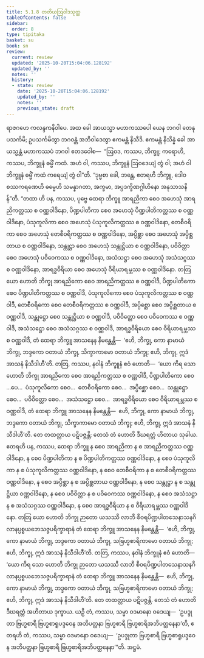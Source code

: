 ```yaml
---
title: 5.1.8 တတိယဩဝါဒသုတ္တ
tableOfContents: false
sidebar:
  order: 8
type: tipitaka
basket: su
book: sn
review:
  current: review
  updated: '2025-10-20T15:04:06.128192'
  updated_by: ''
  notes: ''
  history:
  - state: review
    date: '2025-10-20T15:04:06.128192'
    updated_by: ''
    notes: ''
    previous_state: draft
---
```



<DynamicBreadcrumb />


<ReviewStatus review={frontmatter.review} showDetails={true} />

<HypothesisAnnotation frontmatter={frontmatter} />

<Division number="151" book="sn" e="ch" v="18" p="302">

<Paragraph number="953" book="sn">
ရာဇဂဟေ ကလန္ဒကနိဝါပေ. အထ ခေါ အာယသ္မာ မဟာကဿပေါ ယေန ဘဂဝါ တေနုပသင်္ကမိ; ဥပသင်္ကမိတွာ ဘဂဝန္တံ အဘိဝါဒေတွာ ဧကမန္တံ နိသီဒိ. ဧကမန္တံ နိသိန္နံ ခေါ အာယသ္မန္တံ မဟာကဿပံ ဘဂဝါ ဧတဒဝေါစ—  “ဩဝဒ, ကဿပ, ဘိက္ခူ; ကရောဟိ, ကဿပ, ဘိက္ခူနံ ဓမ္မိံ ကထံ. အဟံ ဝါ, ကဿပ, ဘိက္ခူနံ ဩဝဒေယျံ တွံ ဝါ; အဟံ ဝါ ဘိက္ခူနံ ဓမ္မိံ ကထံ ကရေယျံ တွံ ဝါ”တိ.
</Paragraph>

<Paragraph number="954" book="sn">
“ဒုဗ္ဗစာ ခေါ, ဘန္တေ, ဧတရဟိ ဘိက္ခူ, ဒေါဝစဿကရဏေဟိ ဓမ္မေဟိ သမန္နာဂတာ, အက္ခမာ, အပ္ပဒက္ခိဏဂ္ဂါဟိနော အနုသာသနိန်”တိ. “တထာ ဟိ ပန, ကဿပ, ပုဗ္ဗေ ထေရာ ဘိက္ခူ အာရညိကာ စေဝ အဟေသုံ အာရညိကတ္တဿ စ ဝဏ္ဏဝါဒိနော, ပိဏ္ဍပါတိကာ စေဝ အဟေသုံ ပိဏ္ဍပါတိကတ္တဿ စ ဝဏ္ဏဝါဒိနော, ပံသုကူလိကာ စေဝ အဟေသုံ ပံသုကူလိကတ္တဿ စ ဝဏ္ဏဝါဒိနော, တေစီဝရိကာ စေဝ အဟေသုံ တေစီဝရိကတ္တဿ စ ဝဏ္ဏဝါဒိနော, အပ္ပိစ္ဆာ စေဝ အဟေသုံ အပ္ပိစ္ဆတာယ စ ဝဏ္ဏဝါဒိနော, သန္တုဋ္ဌာ စေဝ အဟေသုံ သန္တုဋ္ဌိယာ စ ဝဏ္ဏဝါဒိနော, ပဝိဝိတ္တာ စေဝ အဟေသုံ ပဝိဝေကဿ စ ဝဏ္ဏဝါဒိနော, အသံသဋ္ဌာ စေဝ အဟေသုံ အသံသဂ္ဂဿ စ ဝဏ္ဏဝါဒိနော, အာရဒ္ဓဝီရိယာ စေဝ အဟေသုံ ဝီရိယာရမ္ဘဿ စ ဝဏ္ဏဝါဒိနော.
</Paragraph>

<Paragraph number="955" book="sn">
တတြ ယော ဟောတိ ဘိက္ခု အာရညိကော စေဝ အာရညိကတ္တဿ စ ဝဏ္ဏဝါဒီ, ပိဏ္ဍပါတိကော စေဝ ပိဏ္ဍပါတိကတ္တဿ စ ဝဏ္ဏဝါဒီ, ပံသုကူလိကော စေဝ ပံသုကူလိကတ္တဿ စ ဝဏ္ဏဝါဒီ, တေစီဝရိကော စေဝ တေစီဝရိကတ္တဿ စ ဝဏ္ဏဝါဒီ, အပ္ပိစ္ဆော စေဝ အပ္ပိစ္ဆတာယ စ ဝဏ္ဏဝါဒီ, သန္တုဋ္ဌော စေဝ သန္တုဋ္ဌိယာ စ ဝဏ္ဏဝါဒီ, ပဝိဝိတ္တော စေဝ ပဝိဝေကဿ စ ဝဏ္ဏဝါဒီ, အသံသဋ္ဌော စေဝ အသံသဂ္ဂဿ စ ဝဏ္ဏဝါဒီ, အာရဒ္ဓဝီရိယော စေဝ ဝီရိယာရမ္ဘဿ စ ဝဏ္ဏဝါဒီ, တံ ထေရာ ဘိက္ခူ အာသနေန နိမန္တေန္တိ—  ‘ဧဟိ, ဘိက္ခု, ကော နာမာယံ ဘိက္ခု, ဘဒ္ဒကော ဝတာယံ ဘိက္ခု, သိက္ခာကာမော ဝတာယံ ဘိက္ခု; ဧဟိ, ဘိက္ခု, ဣဒံ အာသနံ နိသီဒါဟီ’တိ.
</Paragraph>

<Paragraph number="956" book="sn">
တတြ, ကဿပ, နဝါနံ ဘိက္ခူနံ ဧဝံ ဟောတိ—  ‘ယော ကိရ သော ဟောတိ ဘိက္ခု အာရညိကော စေဝ အာရညိကတ္တဿ စ ဝဏ္ဏဝါဒီ, ပိဏ္ဍပါတိကော စေဝ …ပေ…  ပံသုကူလိကော စေဝ…  တေစီဝရိကော စေဝ…  အပ္ပိစ္ဆော စေဝ…  သန္တုဋ္ဌော စေဝ…  ပဝိဝိတ္တော စေဝ…  အသံသဋ္ဌော စေဝ…  အာရဒ္ဓဝီရိယော စေဝ ဝီရိယာရမ္ဘဿ စ ဝဏ္ဏဝါဒီ, တံ ထေရာ ဘိက္ခူ အာသနေန နိမန္တေန္တိ—  ဧဟိ, ဘိက္ခု, ကော နာမာယံ ဘိက္ခု, ဘဒ္ဒကော ဝတာယံ ဘိက္ခု, သိက္ခာကာမော ဝတာယံ ဘိက္ခု; ဧဟိ, ဘိက္ခု, ဣဒံ အာသနံ နိသီဒါဟီ’တိ. တေ တထတ္တာယ ပဋိပဇ္ဇန္တိ; တေသံ တံ ဟောတိ ဒီဃရတ္တံ ဟိတာယ သုခါယ.
</Paragraph>

<Paragraph number="957" book="sn">
ဧတရဟိ ပန, ကဿပ, ထေရာ ဘိက္ခူ န စေဝ အာရညိကာ န စ အာရညိကတ္တဿ ဝဏ္ဏဝါဒိနော, န စေဝ ပိဏ္ဍပါတိကာ န စ ပိဏ္ဍပါတိကတ္တဿ ဝဏ္ဏဝါဒိနော, န စေဝ ပံသုကူလိကာ န စ ပံသုကူလိကတ္တဿ ဝဏ္ဏဝါဒိနော, န စေဝ တေစီဝရိကာ န စ တေစီဝရိကတ္တဿ ဝဏ္ဏဝါဒိနော, န စေဝ အပ္ပိစ္ဆာ န စ အပ္ပိစ္ဆတာယ ဝဏ္ဏဝါဒိနော, န စေဝ သန္တုဋ္ဌာ န စ သန္တုဋ္ဌိယာ ဝဏ္ဏဝါဒိနော, န စေဝ ပဝိဝိတ္တာ န စ ပဝိဝေကဿ ဝဏ္ဏဝါဒိနော, န စေဝ အသံသဋ္ဌာ န စ အသံသဂ္ဂဿ ဝဏ္ဏဝါဒိနော, န စေဝ အာရဒ္ဓဝီရိယာ န စ ဝီရိယာရမ္ဘဿ ဝဏ္ဏဝါဒိနော.
</Paragraph>

<Paragraph number="958" book="sn">
တတြ ယော ဟောတိ ဘိက္ခု ဉာတော ယသဿီ လာဘီ စီဝရပိဏ္ဍပါတသေနာသနဂိလာနပ္ပစ္စယဘေသဇ္ဇပရိက္ခာရာနံ တံ ထေရာ ဘိက္ခူ အာသနေန နိမန္တေန္တိ—  ‘ဧဟိ, ဘိက္ခု, ကော နာမာယံ ဘိက္ခု, ဘဒ္ဒကော ဝတာယံ ဘိက္ခု, သဗြဟ္မစာရိကာမော ဝတာယံ ဘိက္ခု; ဧဟိ, ဘိက္ခု, ဣဒံ အာသနံ နိသီဒါဟီ’တိ.
</Paragraph>

<Paragraph number="959" book="sn">
တတြ, ကဿပ, နဝါနံ ဘိက္ခူနံ ဧဝံ ဟောတိ—  ‘ယော ကိရ သော ဟောတိ ဘိက္ခု ဉာတော ယသဿီ လာဘီ စီဝရပိဏ္ဍပါတသေနာသနဂိလာနပ္ပစ္စယဘေသဇ္ဇပရိက္ခာရာနံ တံ ထေရာ ဘိက္ခူ အာသနေန နိမန္တေန္တိ—  ဧဟိ, ဘိက္ခု, ကော နာမာယံ ဘိက္ခု, ဘဒ္ဒကော ဝတာယံ ဘိက္ခု, သဗြဟ္မစာရိကာမော ဝတာယံ ဘိက္ခု; ဧဟိ, ဘိက္ခု, ဣဒံ အာသနံ နိသီဒါဟီ’တိ. တေ တထတ္တာယ ပဋိပဇ္ဇန္တိ. တေသံ တံ ဟောတိ ဒီဃရတ္တံ အဟိတာယ ဒုက္ခာယ. ယဉှိ တံ, ကဿပ, သမ္မာ ဝဒမာနော ဝဒေယျ—  ‘ဥပဒ္ဒုတာ ဗြဟ္မစာရီ ဗြဟ္မစာရူပဒ္ဒဝေန အဘိပတ္ထနာ ဗြဟ္မစာရီ ဗြဟ္မစာရိအဘိပတ္ထနေနာ’တိ, ဧတရဟိ တံ, ကဿပ, သမ္မာ ဝဒမာနော ဝဒေယျ—  ‘ဥပဒ္ဒုတာ ဗြဟ္မစာရီ ဗြဟ္မစာရူပဒ္ဒဝေန အဘိပတ္ထနာ ဗြဟ္မစာရီ ဗြဟ္မစာရိအဘိပတ္ထနေနာ’”တိ.

</Paragraph>
</Division>

<Paragraph number="960" type="center" book="sn">
အဋ္ဌမံ.
</Paragraph>